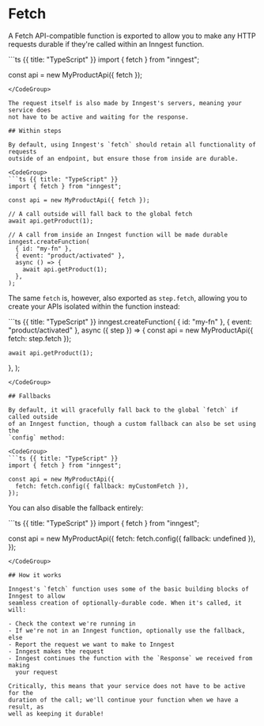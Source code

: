 
# Fetch <VersionBadge version="TypeScript only" />

A Fetch API-compatible function is exported to allow you to make any HTTP
requests durable if they're called within an Inngest function.

<CodeGroup>
```ts {{ title: "TypeScript" }}
import { fetch } from "inngest";

const api = new MyProductApi({ fetch });
```
</CodeGroup>

The request itself is also made by Inngest's servers, meaning your service does
not have to be active and waiting for the response.

## Within steps

By default, using Inngest's `fetch` should retain all functionality of requests
outside of an endpoint, but ensure those from inside are durable.

<CodeGroup>
```ts {{ title: "TypeScript" }}
import { fetch } from "inngest";

const api = new MyProductApi({ fetch });

// A call outside will fall back to the global fetch
await api.getProduct(1);

// A call from inside an Inngest function will be made durable
inngest.createFunction(
  { id: "my-fn" },
  { event: "product/activated" },
  async () => {
    await api.getProduct(1);
  },
);
```
</CodeGroup>

The same `fetch` is, however, also exported as `step.fetch`, allowing you to
create your APIs isolated within the function instead:

<CodeGroup>
```ts {{ title: "TypeScript" }}
inngest.createFunction(
  { id: "my-fn" },
  { event: "product/activated" },
  async ({ step }) => {
    const api = new MyProductApi({ fetch: step.fetch });

    await api.getProduct(1);
  },
);
```
</CodeGroup>

## Fallbacks

By default, it will gracefully fall back to the global `fetch` if called outside
of an Inngest function, though a custom fallback can also be set using the
`config` method:

<CodeGroup>
```ts {{ title: "TypeScript" }}
import { fetch } from "inngest";

const api = new MyProductApi({
  fetch: fetch.config({ fallback: myCustomFetch }),
});
```
</CodeGroup>

You can also disable the fallback entirely:

<CodeGroup>
```ts {{ title: "TypeScript" }}
import { fetch } from "inngest";

const api = new MyProductApi({
  fetch: fetch.config({ fallback: undefined }),
});
```
</CodeGroup>

## How it works

Inngest's `fetch` function uses some of the basic building blocks of Inngest to allow
seamless creation of optionally-durable code. When it's called, it will:

- Check the context we're running in
- If we're not in an Inngest function, optionally use the fallback, else
- Report the request we want to make to Inngest
- Inngest makes the request
- Inngest continues the function with the `Response` we received from making
  your request

Critically, this means that your service does not have to be active for the
duration of the call; we'll continue your function when we have a result, as
well as keeping it durable!
